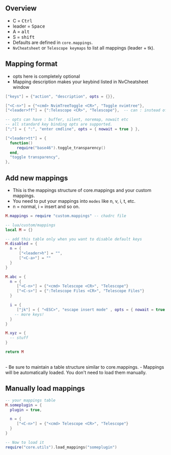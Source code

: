 
## Overview

- C = <kbd> Ctrl </kbd>
- leader = <kbd> Space </kbd>
- A = <kbd> alt </kbd>
- S = <kbd> shift </kbd>
- Defaults are defined in `core.mappings`. 
- `NvCheatsheet` or `Telescope keymaps` to list all mappings (leader + tk).



## Mapping format
- opts here is completely optional
- Mapping description makes your keybind listed in NvCheatsheet window


```lua
["keys"] = {"action", "description", opts = {}},

["<C-n>"] = {"<cmd> NvimTreeToggle <CR>", "Toggle nvimtree"},
["<leader>ff"] = {":Telescope <CR>", "Telescope"},  -- can : instead of <cmd> 

-- opts can have : buffer, silent, noremap, nowait etc
-- all standard key binding opts are supported. 
[";"] = { ":", "enter cmdline", opts = { nowait = true } },

["<leader>tt"] = {
  function()
     require("base46").toggle_transparency()
  end,
  "toggle transparency",
},
```

## Add new mappings

- This is the mappings structure of core.mappings and your custom mappings.
- You need to put your mappings into `modes` like n, v, i, t, etc.
- n = normal, i = insert and so on.
```lua
M.mappings = require "custom.mappings" -- chadrc file
```
<div pb-2></div> 

```lua
-- lua/custom/mappings 
local M = {}

-- add this table only when you want to disable default keys
M.disabled = {
  n = {
      ["<leader>h"] = "",
      ["<C-a>"] = ""
  }
}

M.abc = {
  n = {
     ["<C-n>"] = {"<cmd> Telescope <CR>", "Telescope"}
     ["<C-s>"] = {":Telescope Files <CR>", "Telescope Files"} 
  }

  i = {
     ["jk"] = { "<ESC>", "escape insert mode" , opts = { nowait = true }},
    -- more keys!
  }
}

M.xyz = {
  -- stuff
}

return M
```

<br/>
- Be sure to maintain a table structure similar to core.mappings.
- Mappings will be automatically loaded. You don't need to load them manually.

## Manually load mappings

```lua
-- your mappings table
M.someplugin = {
  plugin = true,

  n = {
     ["<C-n>"] = {"<cmd> Telescope <CR>", "Telescope"}
  }
}

-- Now to load it 
require("core.utils").load_mappings("someplugin")
```
